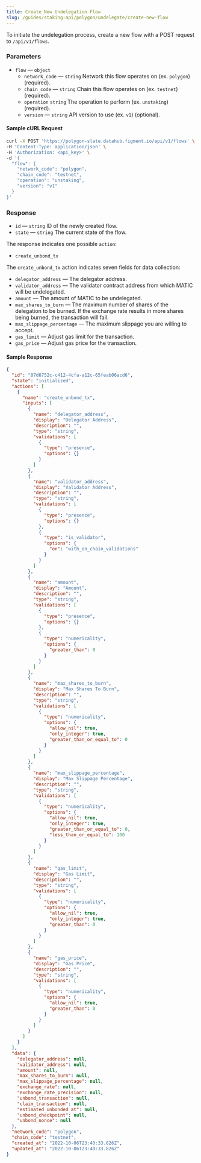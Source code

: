 ```yaml
---
title: Create New Undelegation Flow
slug: /guides/staking-api/polygon/undelegate/create-new-flow
---
```


To initiate the undelegation process, create a new flow with a POST request to `/api/v1/flows`.

### Parameters

- `flow` &mdash; `object`
  - `network_code` &mdash; `string` Network this flow operates on (ex. `polygon`) (required).
  - `chain_code` &mdash; `string` Chain this flow operates on (ex. `testnet`) (required).
  - `operation` `string` The operation to perform (ex. `unstaking`) (required).
  - `version` &mdash; `string` API version to use (ex. `v1`) (optional).

#### Sample cURL Request

```bash {5-10}
curl -X POST 'https://polygon-slate.datahub.figment.io/api/v1/flows' \
-H 'Content-Type: application/json' \
-H 'Authorization: <api_key>' \
-d '{
  "flow": {
    "network_code": "polygon",
    "chain_code": "testnet",
    "operation": "unstaking",
    "version": "v1"
  }
}'
```

### Response

- `id` &mdash; `string` ID of the newly created flow.
- `state` &mdash; `string` The current state of the flow.

The response indicates one possible `action`:

- `create_unbond_tx`

The `create_unbond_tx` action indicates seven fields for data collection:

- `delegator_address` &mdash; The delegator address.
- `validator_address` &mdash; The validator contract address from which MATIC will be undelegated.
- `amount` &mdash; The amount of MATIC to be undelegated.
- `max_shares_to_burn` &mdash; The maximum number of shares of the delegation to be burned. If the exchange rate results in more shares being burned, the transaction will fail.
- `max_slippage_percentage` &mdash; The maximum slippage you are willing to accept.
- `gas_limit` &mdash; Adjust gas limit for the transaction.
- `gas_price` &mdash; Adjust gas price for the transaction.

#### Sample Response

```json {2-3,6}
{
  "id": "07d6752c-c412-4cfa-a12c-65feab06acd6",
  "state": "initialized",
  "actions": [
    {
      "name": "create_unbond_tx",
      "inputs": [
        {
          "name": "delegator_address",
          "display": "Delegator Address",
          "description": "",
          "type": "string",
          "validations": [
            {
              "type": "presence",
              "options": {}
            }
          ]
        },
        {
          "name": "validator_address",
          "display": "Validator Address",
          "description": "",
          "type": "string",
          "validations": [
            {
              "type": "presence",
              "options": {}
            },
            {
              "type": "is_validator",
              "options": {
                "on": "with_on_chain_validations"
              }
            }
          ]
        },
        {
          "name": "amount",
          "display": "Amount",
          "description": "",
          "type": "string",
          "validations": [
            {
              "type": "presence",
              "options": {}
            },
            {
              "type": "numericality",
              "options": {
                "greater_than": 0
              }
            }
          ]
        },
        {
          "name": "max_shares_to_burn",
          "display": "Max Shares To Burn",
          "description": "",
          "type": "string",
          "validations": [
            {
              "type": "numericality",
              "options": {
                "allow_nil": true,
                "only_integer": true,
                "greater_than_or_equal_to": 0
              }
            }
          ]
        },
        {
          "name": "max_slippage_percentage",
          "display": "Max Slippage Percentage",
          "description": "",
          "type": "string",
          "validations": [
            {
              "type": "numericality",
              "options": {
                "allow_nil": true,
                "only_integer": true,
                "greater_than_or_equal_to": 0,
                "less_than_or_equal_to": 100
              }
            }
          ]
        },
        {
          "name": "gas_limit",
          "display": "Gas Limit",
          "description": "",
          "type": "string",
          "validations": [
            {
              "type": "numericality",
              "options": {
                "allow_nil": true,
                "only_integer": true,
                "greater_than": 0
              }
            }
          ]
        },
        {
          "name": "gas_price",
          "display": "Gas Price",
          "description": "",
          "type": "string",
          "validations": [
            {
              "type": "numericality",
              "options": {
                "allow_nil": true,
                "greater_than": 0
              }
            }
          ]
        }
      ]
    }
  ],
  "data": {
    "delegator_address": null,
    "validator_address": null,
    "amount": null,
    "max_shares_to_burn": null,
    "max_slippage_percentage": null,
    "exchange_rate": null,
    "exchange_rate_precision": null,
    "unbond_transaction": null,
    "claim_transaction": null,
    "estimated_unbonded_at": null,
    "unbond_checkpoint": null,
    "unbond_nonce": null
  },
  "network_code": "polygon",
  "chain_code": "testnet",
  "created_at": "2022-10-06T23:40:33.826Z",
  "updated_at": "2022-10-06T23:40:33.826Z"
}
```
